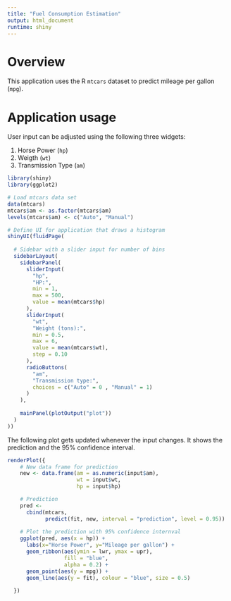 ```yaml
---
title: "Fuel Consumption Estimation"
output: html_document
runtime: shiny
---
```


# Overview
This application uses the R `mtcars` dataset to predict mileage per gallon (`mpg`).

# Application usage
User input can be adjusted using the following three widgets: 

  1. Horse Power (`hp`)
  1. Weigth (`wt`)
  1. Transmission Type (`am`)

```r
library(shiny)
library(ggplot2)

# Load mtcars data set
data(mtcars)
mtcars$am <- as.factor(mtcars$am)
levels(mtcars$am) <- c("Auto", "Manual")

# Define UI for application that draws a histogram
shinyUI(fluidPage(
  
  # Sidebar with a slider input for number of bins
  sidebarLayout(
    sidebarPanel(
      sliderInput(
        "hp",
        "HP:",
        min = 1,
        max = 500,
        value = mean(mtcars$hp)
      ),
      sliderInput(
        "wt",
        "Weight (tons):",
        min = 0.5,
        max = 6,
        value = mean(mtcars$wt),
        step = 0.10
      ),
      radioButtons(
        "am",
        "Transmission type:",
        choices = c("Auto" = 0 , "Manual" = 1)
      )
    ),
    
    mainPanel(plotOutput("plot"))
  )
))

```


The following plot gets updated whenever the input changes. It shows the prediction and the 95% confidence interval.

```r
renderPlot({
    # New data frame for prediction
    new <- data.frame(am = as.numeric(input$am),
                      wt = input$wt,
                      hp = input$hp)

    # Prediction
    pred <-
      cbind(mtcars,
            predict(fit, new, interval = "prediction", level = 0.95))
    
    # Plot the prediction with 95% confidence internval
    ggplot(pred, aes(x = hp)) +
      labs(x="Horse Power", y="Mileage per gallon") +
      geom_ribbon(aes(ymin = lwr, ymax = upr),
                  fill = "blue",
                  alpha = 0.2) +
      geom_point(aes(y = mpg)) +
      geom_line(aes(y = fit), colour = "blue", size = 0.5)
    
  })
  
```

